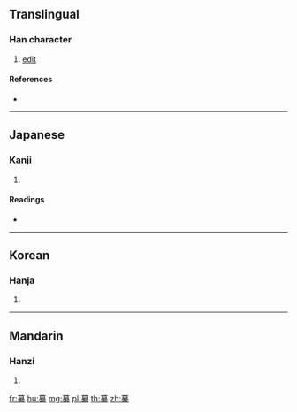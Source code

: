 {{character info/new}}
==Translingual==

===Han character===
{{Han char|rn=120|rad=糸|as=12|sn=18|four=|canj=TAKF,TBUF,XTAKF,XTBUF}}

# [[edit]]

====References====
* {{Han ref|kx=0939.300|dkj=27925|hdz=53451.040|uh=7E64|ud=32356}}

----

==Japanese==

===Kanji===
{{ja-kanji|grade=|rs=糸12}}

# {{defn|lang=ja|sort=糸12}}

====Readings====
* {{ja-readings|on=[[さん]] (san)|kun=[[あつめる]] (atsumeru)|nanori=}}

----

==Korean==

===Hanja===
{{ko-hanja|hangeul=찬|eumhun=|rv=chan|mr=ch'an|y=chan}}

# {{defn|lang=ko|sort=糸12}}

----

==Mandarin==

===Hanzi===
{{cmn-hanzi|pin=[[zuǎn]] ([[zuan3]])|wg=tsuan<sup>3</sup>}}

# {{defn|lang=cmn|sort=糸12}}

[[fr:繤]]
[[hu:繤]]
[[mg:繤]]
[[pl:繤]]
[[th:繤]]
[[zh:繤]]